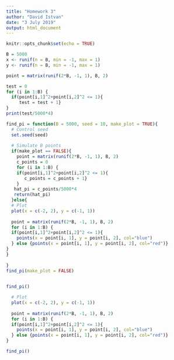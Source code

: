 ```yaml
---
title: "Homework 3"
author: "David Istvan"
date: "3 July 2019"
output: html_document
---
```


```r
knitr::opts_chunk$set(echo = TRUE)
```


```r
B = 5000
x <- runif(n = B, min = -1, max = 1)
y <- runif(n = B, min = -1, max = 1)
```

```r
point = matrix(runif(2*B, -1, 1), B, 2)

test = 0
for (i in 1:B) {
  if(point[i,1]^2+point[i,2]^2 <= 1){
     test = test + 1}
}
print(test/5000*4)
```

```r
find_pi = function(B = 5000, seed = 10, make_plot = TRUE){
  # Control seed
  set.seed(seed)
  
  # Simulate B points
  if(make_plot == FALSE){
    point = matrix(runif(2*B, -1, 1), B, 2)
    c_points = 0
    for (i in 1:B) {
    if(point[i,1]^2+point[i,2]^2 <= 1){
       c_points = c_points + 1}
    }
   hat_pi = c_points/5000*4
   return(hat_pi)
  }else{
  # Plot
  plot(x = c(-2, 2), y = c(-1, 1))
  
  point = matrix(runif(2*B, -1, 1), B, 2)
  for (i in 1:B) {
  if(point[i,1]^2+point[i,2]^2 <= 1){
    points(x = point[i, 1], y = point[i, 2], col="blue")
  } else {points(x = point[i, 1], y = point[i, 2], col="red")}
}
}
    
}
find_pi(make_plot = FALSE)
  

find_pi()
```

```r
  # Plot
  plot(x = c(-2, 2), y = c(-1, 1))
  
  point = matrix(runif(2*B, -1, 1), B, 2)
  for (i in 1:B) {
  if(point[i,1]^2+point[i,2]^2 <= 1){
    points(x = point[i, 1], y = point[i, 2], col="blue")
  } else {points(x = point[i, 1], y = point[i, 2], col="red")}
}

find_pi()
```